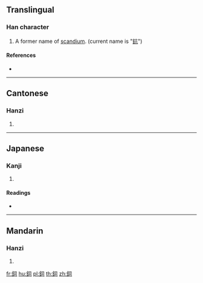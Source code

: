 {{character info/new}}
==Translingual==

===Han character===
{{Han char|rn=167|rad=金|as=05|sn=13|four=87120|canj=CSMR}}

# A former name of [[scandium]]. (current name is "[[鈧]]")

====References====
* {{Han ref|kx=1303.101|dkj=40340|hdz=64191.070|uh=9270|ud=37488|bh=E0C2|bd=57538}}

----

==Cantonese==

===Hanzi===
{{yue-hanzi|jyut=|y=si1}}

# {{defn|lang=yue|sort=金05}}

----

==Japanese==

===Kanji===
{{ja-kanji|grade=|rs=金05}}

# {{defn|lang=ja|sort=金05}}

====Readings====
* {{ja-readings|on=[[し]] (shi)|kun=|nanori=}}

----

==Mandarin==

===Hanzi===
{{cmn-hanzi|pin=[[sī]] ([[si1]])|wg=ssu<sup>1</sup>}}

# {{defn|lang=cmn|sort=金05}}

[[fr:鉰]]
[[hu:鉰]]
[[pl:鉰]]
[[th:鉰]]
[[zh:鉰]]
